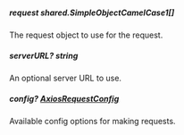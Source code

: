 
##### **request** shared.SimpleObjectCamelCase1[]
The request object to use for the request.

##### **serverURL?** string
An optional server URL to use.

##### **config?** [AxiosRequestConfig](https://axios-http.com/docs/req_config)
Available config options for making requests.

